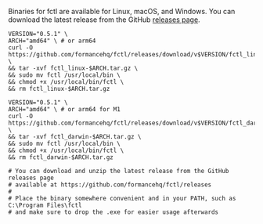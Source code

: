 
Binaries for fctl are available for Linux, macOS, and Windows. You can download the latest release from the GitHub [releases page](https://github.com/formancehq/fctl/releases).

<Tabs>

<TabItem value="linux" label="Linux">

```shell
VERSION="0.5.1" \
ARCH="amd64" \ # or arm64
curl -O https://github.com/formancehq/fctl/releases/download/v$VERSION/fctl_linux-$ARCH.tar.gz \
&& tar -xvf fctl_linux-$ARCH.tar.gz \
&& sudo mv fctl /usr/local/bin \
&& chmod +x /usr/local/bin/fctl \
&& rm fctl_linux-$ARCH.tar.gz
```

</TabItem>

<TabItem value="macos" label="macOS">

```shell
VERSION="0.5.1" \
ARCH="amd64" \ # or arm64 for M1
curl -O https://github.com/formancehq/fctl/releases/download/v$VERSION/fctl_darwin-$ARCH.tar.gz \
&& tar -xvf fctl_darwin-$ARCH.tar.gz \
&& sudo mv fctl /usr/local/bin \
&& chmod +x /usr/local/bin/fctl \
&& rm fctl_darwin-$ARCH.tar.gz
```

</TabItem>

<TabItem value="windows" label="Windows">

```shell
# You can download and unzip the latest release from the GitHub releases page
# available at https://github.com/formancehq/fctl/releases
#
# Place the binary somewhere convenient and in your PATH, such as C:\Program Files\fctl
# and make sure to drop the .exe for easier usage afterwards

```

</TabItem>

</Tabs>